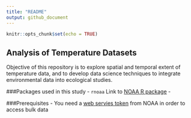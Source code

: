 ```yaml
---
title: "README"
output: github_document
---
```


```r
knitr::opts_chunk$set(echo = TRUE)
```
##  Analysis of Temperature Datasets 

Objective of this repository is to explore spatial and temporal extent of temperature data, and to develop data science techniques to integrate environmental data into ecological studies. 

###Packages used in this study 
- `rnoaa` Link to [NOAA R package](https://ropensci.org/blog/2014/03/13/rnoaa/)
- 


###Prerequisites 
- You need a [web servies token](https://www.ncdc.noaa.gov/cdo-web/token) from NOAA in order to access bulk data 

